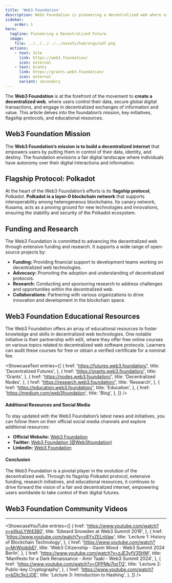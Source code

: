 ```yaml
---
title: 'Web3 Foundation'
description: Web3 Foundation is pioneering a decentralized web where users control their data, enabled by Polkadot and research / funding initiatives.
sidebar:
    order: 1
hero:
  tagline: Pioneering a Decentralized Future.
  image: 
    file: ../../../../../assets/hub/orgs/w3f.png
  actions:
    - text: Site
      link: https://web3.foundation/
      icon: external
    - text: Grants
      link: https://grants.web3.foundation/
      icon: external
      variant: secondary
---
```



The **Web3 Foundation** is at the forefront of the movement to **create a decentralized web**, where users control their data, secure global digital transactions, and engage in decentralized exchanges of information and value. This article delves into the foundation’s mission, key initiatives, flagship protocols, and educational resources.

## Web3 Foundation Mission
The **Web3 Foundation’s mission is to build a decentralized internet** that empowers users by putting them in control of their data, identity, and destiny. The foundation envisions a fair digital landscape where individuals have autonomy over their digital interactions and information.

## Flagship Protocol: Polkadot
At the heart of the Web3 Foundation’s efforts is its f**lagship protocol**, Polkadot. **Polkadot is a layer-0 blockchain network** that supports interoperability among heterogeneous blockchains. Its canary network, Kusama, acts as a proving ground for new technologies and innovations, ensuring the stability and security of the Polkadot ecosystem.

## Funding and Research
The Web3 Foundation is committed to advancing the decentralized web through extensive funding and research. It supports a wide range of open-source projects by:
- **Funding:** Providing financial support to development teams working on decentralized web technologies.
- **Advocacy:** Promoting the adoption and understanding of decentralized protocols.
- **Research:** Conducting and sponsoring research to address challenges and opportunities within the decentralized web.
- **Collaborations:** Partnering with various organizations to drive innovation and development in the blockchain space.

## Web3 Foundation Educational Resources
The Web3 Foundation offers an array of educational resources to foster knowledge and skills in decentralized web technologies. One notable initiative is their partnership with edX, where they offer free online courses on various topics related to decentralized web software protocols. Learners can audit these courses for free or obtain a verified certificate for a nominal fee.

<ShowcaseText
  entries={[
    {
      href: 'https://futures.web3.foundation/',
      title: 'Decentralized Futures',
    },
    {
      href: 'https://grants.web3.foundation/',
      title: 'Grants',
    },
        {
      href: 'https://nodes.web3.foundation/',
      title: 'Decentralized Nodes',
    },
           {
      href: 'https://research.web3.foundation/',
      title: 'Research',
    },
        {
      href: 'https://education.web3.foundation/',
      title: 'Education',
    },
            {
      href: 'https://medium.com/web3foundation',
      title: 'Blog',
    },
  ]}
/>

#### Additional Resources and Social Media
To stay updated with the Web3 Foundation’s latest news and initiatives, you can follow them on their official social media channels and explore additional resources:
- **Official Website:** [Web3 Foundation](https://web3.foundation/)
- **Twitter:** [Web3 Foundation (@Web3foundation)](https://twitter.com/Web3foundation)
- **LinkedIn:** [Web3 Foundation](https://www.linkedin.com/company/web3foundation/)

#### Conclusion
The Web3 Foundation is a pivotal player in the evolution of the decentralized web. Through its flagship Polkadot protocol, extensive funding, research initiatives, and educational resources, it continues to drive forward the vision of a fair and decentralized internet, empowering users worldwide to take control of their digital futures.

## Web3 Foundation Community Videos
----------------
<ShowcaseYouTube
  entries={[
          {
      href: 'https://www.youtube.com/watch?v=pXksLYW4380',
      title: 'Edward Snowden at Web3 Summit 2019',
     },
               {
      href: 'https://www.youtube.com/watch?v=y8YyZELnVaw',
      title: 'Lecture 1: History of Blockchain Technology',
     },
                         {
      href: 'https://www.youtube.com/watch?v=MrWioikibEI',
      title: 'Web3 Citizenship - Gavin Wood - Web3 Summit 2024 Berlin',
     },
                    {
      href: 'https://www.youtube.com/watch?v=zJE3yfV35HM',
      title: 'Manifesto for a Dark Renaissance - Amir Taaki - Web3 Summit 2024',
     },
                    {
      href: 'https://www.youtube.com/watch?v=OPPMp7lorTQ',
      title: 'Lecture 2: Public-key Cryptography',
     },
                    {
      href: 'https://www.youtube.com/watch?v=bDIc3jcLlOE',
      title: 'Lecture 3: Introduction to Hashing',
     },
  ]}
/>